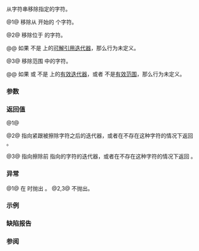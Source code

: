 {{cpp/string/basic_string/title|erase}}
{{cpp/string/basic_string/navbar}}
{{dcl begin}}
{{dcl rev multi|num=1
|until1=c++20|dcl1=
basic_string&amp; erase( size_type index = 0, size_type count = npos );
|dcl2=
constexpr basic_string&amp; erase( size_type index = 0, size_type count = npos );
}}
{{dcl rev multi|num=2|anchor=2
|until1=c++11|dcl1=
iterator erase( iterator position );
|until2=c++20|dcl2=
iterator erase( const_iterator position );
|dcl3=
constexpr iterator erase( const_iterator position );
}}
{{dcl rev multi|num=3|anchor=3
|until1=c++11|dcl1=
iterator erase( iterator first, iterator last );
|until2=c++20|dcl2=
iterator erase( const_iterator first, const_iterator last );
|dcl3=
constexpr iterator erase( const_iterator first, const_iterator last );
}}
{{dcl end}}

从字符串移除指定的字符。

@1@ 移除从 {{c|index}} 开始的 {{c|std::min(count, size() - index)}} 个字符。

@2@ 移除位于 {{c|position}} 的字符。

@@ 如果 {{c|position}} 不是 {{c|*this}} 上的[[cpp/iterator#可解引用性与有效性|可解引用迭代器]]，那么行为未定义。

@3@ 移除范围 {{range|first|last}} 中的字符。

@@ 如果 {{c|first}} 或 {{c|last}} 不是 {{c|*this}} 上的[[cpp/iterator#可解引用性与有效性|有效迭代器]]，或者 {{range|first|last}} 不是[[cpp/iterator#范围|有效范围]]，那么行为未定义。

===参数===
{{par begin}}
{{par|index|要移除的首个字符}}
{{par|count|要移除的字符数}}
{{par|position|指向要移除的字符的迭代器}}
{{par|first, last|要移除的字符范围}}
{{par end}} 

===返回值===
@1@ {{c|*this}}

@2@ 指向紧跟被擦除字符之后的迭代器，或者在不存在这种字符的情况下返回 {{lc|end()}}。

@3@ 指向擦除前 {{c|last}} 指向的字符的迭代器，或者在不存在这种字符的情况下返回 {{lc|end()}}。

===异常===
@1@ 在 {{c|index &gt; size()}} 时抛出 {{lc|std::out_of_range}}。
@2,3@ 不抛出。

{{cpp/strong exception safety guarantee}}

===示例===
{{example
|code=
#include &lt;algorithm&gt;
#include &lt;iostream&gt;
#include &lt;iterator&gt;
#include &lt;string&gt;

int main()
{
    std::string s = "This Is An Example";
    std::cout &lt;&lt; "1) " &lt;&lt; s &lt;&lt; '\n';
    
    s.erase(7, 3); // 使用重载 (1) 擦除 " An"
    std::cout &lt;&lt; "2) " &lt;&lt; s &lt;&lt; '\n';
    
    s.erase(std::find(s.begin(), s.end(), ' ')); // 使用重载 (2) 擦除第一个 ' '
    std::cout &lt;&lt; "3) " &lt;&lt; s &lt;&lt; '\n';
    
    s.erase(s.find(' ')); // 使用重载 (1) 截掉从 ' ' 到字符串结尾的部分
    std::cout &lt;&lt; "4) " &lt;&lt; s &lt;&lt; '\n';
    
    auto it = std::next(s.begin(), s.find('s')); // 获取指向第一个 's' 的迭代器
    s.erase(it, std::next(it, 2)); // 使用重载 (3) 擦除 "sI"
    std::cout &lt;&lt; "5) " &lt;&lt; s &lt;&lt; '\n';
}
|output=
1) This Is An Example
2) This Is Example
3) ThisIs Example
4) ThisIs
5) This
}}

===缺陷报告===
{{dr list begin}}
{{dr list item|wg=lwg|dr=27|std=C++98|before=重载 {{v|3}} 没有擦除 {{c|last}} 指向的字符，但它返回了指向立即后随该字符的迭代器|after=返回指向该字符的迭代器}}
{{dr list item|wg=lwg|dr=428|std=C++98|before=重载 {{v|2}} 显式要求 {{c|position}} 合法，但&lt;br&gt;{{named req|SequenceContainer}}要求它可解引用（更严格）|after=移除该显式要求}}
{{dr list item|wg=lwg|dr=847|std=C++98|before=没有异常安全保证|after=添加强异常安全保证}}
{{dr list end}}

===参阅===
{{dsc begin}}
{{dsc inc|cpp/string/basic_string/dsc clear}}
{{dsc end}}

{{langlinks|de|en|es|fr|it|ja|pl|pt|ru}}